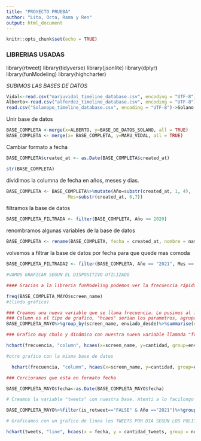 ```yaml
---
title: "PROYECTO PRUEBA"
author: "Lito, Octa, Rama y Ren" 
output: html_document
---
```


```r
knitr::opts_chunk$set(echo = TRUE)
```
### LIBRERIAS USADAS

library(rtweet)
library(tidyverse)
library(jsonlite)
library(dplyr)
library(funModeling)
library(highcharter)

*SUBIMOS LAS BASES DE DATOS*

```r
Vidal<-read.csv("mariuvidal_timeline_database.csv", encoding = "UTF-8")
Alberto<-read.csv("alferdez_timeline_database.csv", encoding = "UTF-8")
read.csv("Solanopo_timeline_database.csv", encoding = "UTF-8")->Solano
```

Unir base de datos

```r
BASE_COMPLETA <-merge(x=ALBERTO, y=BASE_DE_DATOS_SOLANO, all = TRUE)
BASE_COMPLETA <- merge(x= BASE_COMPLETA, y=MARU_VIDAL, all = TRUE)

```
Cambiar formato a fecha

```r
BASE_COMPLETA$created_at <- as.Date(BASE_COMPLETA$created_at)

str(BASE_COMPLETA)
```
dividimos la columna de fecha en años, meses y dias.

```r
BASE_COMPLETA <- BASE_COMPLETA%>%mutate(Año=substr(created_at, 1, 4),
                       Mes=substr(created_at, 6,7))
```
filtramos la base de datos 

```r
BASE_COMPLETA_FILTRADA <- filter(BASE_COMPLETA, Año >= 2020)
```
renombramos algunas variables de la base de datos

```r
BASE_COMPLETA <- rename(BASE_COMPLETA, fecha = created_at, nombre = name, enviado_desde = source, tweet = text, likes = favorite_count)
```
volvemos a filtrar la base de datos por fecha para que quede mas comoda

```r
BASE_COMPLETA_FILTRADA2 <- filter(BASE_COMPLETA, Año == "2021", Mes == "05")

#VAMOS GRAFICAR SEGUN EL DISPOSITIVO UTILIZADO

#### Gracias a la libreria funModeling podemos ver la frecuencia rápidamente. 

freq(BASE_COMPLETA_MAYO$screen_name)
#(lindo gráfico)

### Creamos una nueva variable que se llama frecuencia. Lo pusimos al final. 
### Column es el tipo de grafico, "hcaes" serian los parametros, agrupado por "enviado_desde"
BASE_COMPLETA_MAYO%>%group_by(screen_name, enviado_desde)%>%summarise(cantidad=n())-> frecuencia

### Grafico muy chulo y dinámico con nuestra nueva variable llamada "frecuencia".  

hchart(frecuencia, "column", hcaes(x=screen_name, y=cantidad, group=enviado_desde)) %>% hc_add_theme(hc_theme_darkunica())

#otro grafico con la misma base de datos

  hchart(frecuencia, "column", hcaes(x=screen_name, y=cantidad, group=enviado_desde)) %>% hc_add_theme(hc_theme_monokai())%>%hc_title(text="Tweets segun dispositivo de envio")%>%hc_subtitle(text=paste0("Año 2021-Mes mayo"))%>%hc_caption(text="Fuente: https://politicosentwitter.com/%22")

```


```r
### Cercioramos que esta en formato fecha

BASE_COMPLETA_MAYO$fecha<-as.Date(BASE_COMPLETA_MAYO$fecha)

# Creamos la variable "tweets" con nuestra base. Atenti a lo facilongo que es. 

BASE_COMPLETA_MAYO%>%filter(is_retweet=="FALSE" & Año =="2021")%>%group_by(fecha, nombre)%>%summarise(cantidad_tweets=n()) %>% arrange(fecha)->tweets

# Graficamos con un grafico de linea los TWEETS POR DIA SEGUN LOS POLITICOS.

hchart(tweets, "line", hcaes(x = fecha, y = cantidad_tweets, group = nombre)) %>% hc_add_theme(hc_theme_flatdark())%>%hc_title(text="Tweets por dia segun usuario")%>%hc_caption(text="Fuente: https://politicosentwitter.com/%22")


```


